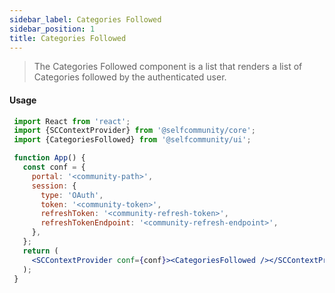 ```yaml
---
sidebar_label: Categories Followed
sidebar_position: 1
title: Categories Followed
---
```


> The Categories Followed component is a list that renders a list of Categories followed by the authenticated user.


<Logged><CategoriesFollowed/></Logged>

#### Usage

```jsx
 import React from 'react';
 import {SCContextProvider} from '@selfcommunity/core';
 import {CategoriesFollowed} from '@selfcommunity/ui';

 function App() {
   const conf = {
     portal: '<community-path>',
     session: {
       type: 'OAuth',
       token: '<community-token>',
       refreshToken: '<community-refresh-token>',
       refreshTokenEndpoint: '<community-refresh-endpoint>',
     },
   };
   return (
     <SCContextProvider conf={conf}><CategoriesFollowed /></SCContextProvider>
   );
 }
```







